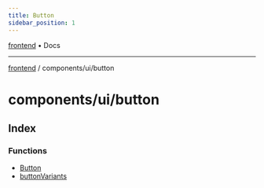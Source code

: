 ```yaml
---
title: Button
sidebar_position: 1
---
```


[frontend](./button/../../..) • Docs

***

[frontend](./button/../../..) / components/ui/button

# components/ui/button

## Index

### Functions

- [Button](./button/functions/Button)
- [buttonVariants](./button/functions/buttonVariants)
